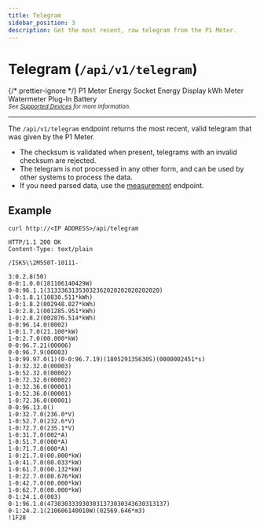 ```yaml
---
title: Telegram
sidebar_position: 3
description: Get the most recent, raw telegram from the P1 Meter.
---
```



# Telegram (`/api/v1/telegram`)

{/* prettier-ignore */}
<Badge color='hw-green' icon='mdi:check' subtext='Supported'>P1 Meter</Badge>
<Badge color='hw-grey' icon='mdi:close' subtext='Not supported'> Energy Socket</Badge>
<Badge color='hw-grey' icon='mdi:close' subtext='Not supported'> Energy Display</Badge>
<Badge color='hw-grey' icon='mdi:close' subtext='Not supported'> kWh Meter</Badge>
<Badge color='hw-grey' icon='mdi:close' subtext='Not supported'> Watermeter</Badge>
<Badge color='hw-grey' icon='mdi:close' subtext='Not supported'> Plug-In Battery</Badge>
<br />
<sub>_See [Supported Devices](/docs/introduction#devices) for more information._</sub>

---

The `/api/v1/telegram` endpoint returns the most recent, valid telegram that was given by the P1 Meter.

-   The checksum is validated when present, telegrams with an invalid checksum are rejected.
-   The telegram is not processed in any other form, and can be used by other systems to process the data.
-   If you need parsed data, use the [measurement](/docs/v1/measurement) endpoint.

## Example

```http title="Request"
curl http://<IP ADDRESS>/api/telegram
```

```http title="Response"
HTTP/1.1 200 OK
Content-Type: text/plain

/ISK5\\2M550T-10111-

3:0.2.8(50)
0-0:1.0.0(181106140429W)
0-0:96.1.1(31333631353032362020202020202020)
1-0:1.8.1(10830.511*kWh)
1-0:1.8.2(002948.827*kWh)
1-0:2.8.1(001285.951*kWh)
1-0:2.8.2(002876.514*kWh)
0-0:96.14.0(0002)
1-0:1.7.0(21.100*kW)
1-0:2.7.0(00.000*kW)
0-0:96.7.21(00006)
0-0:96.7.9(00003)
1-0:99.97.0(1)(0-0:96.7.19)(180529135630S)(0000002451*s)
1-0:32.32.0(00003)
1-0:52.32.0(00002)
1-0:72.32.0(00002)
1-0:32.36.0(00001)
1-0:52.36.0(00001)
1-0:72.36.0(00001)
0-0:96.13.0()
1-0:32.7.0(236.0*V)
1-0:52.7.0(232.6*V)
1-0:72.7.0(235.1*V)
1-0:31.7.0(002*A)
1-0:51.7.0(000*A)
1-0:71.7.0(000*A)
1-0:21.7.0(00.000*kW)
1-0:41.7.0(00.033*kW)
1-0:61.7.0(00.132*kW)
1-0:22.7.0(00.676*kW)
1-0:42.7.0(00.000*kW)
1-0:62.7.0(00.000*kW)
0-1:24.1.0(003)
0-1:96.1.0(4730303339303031373030343630313137)
0-1:24.2.1(210606140010W)(02569.646*m3)
!1F28
```
